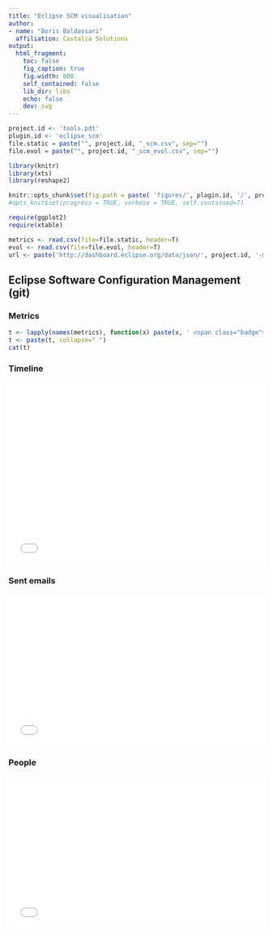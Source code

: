 ```yaml
---
title: "Eclipse SCM visualisation"
author:
- name: "Boris Baldassari"
  affiliation: Castalia Solutions
output:
  html_fragment:
    toc: false
    fig_caption: true
    fig.width: 800
    self_contained: false
    lib_dir: libs
    echo: false
    dev: svg
---
```


```r
project.id <- 'tools.pdt'
plugin.id <- 'eclipse_scm'
file.static = paste("", project.id, "_scm.csv", sep="")
file.evol = paste("", project.id, "_scm_evol.csv", sep="")

library(knitr)
library(xts)
library(reshape2)

knitr::opts_chunk$set(fig.path = paste( 'figures/', plugin.id, '/', project.id, '/', sep=""))
#opts_knit$set(progress = TRUE, verbose = TRUE, self.contained=T)

require(ggplot2)
require(xtable)

metrics <- read.csv(file=file.static, header=T)
evol <- read.csv(file=file.evol, header=T)
url <- paste('http://dashboard.eclipse.org/data/json/', project.id, '-mls-prj-static.json', sep='');
```

## Eclipse Software Configuration Management (git)

### Metrics

<p>
```r
t <- lapply(names(metrics), function(x) paste(x, ' <span class="badge">', metrics[[x]], '</span>, ', sep=''))
t <- paste(t, collapse=" ")
cat(t)
```
</p>

### Timeline

<iframe src="/projects/figures/eclipse_scm/`r project.id`/scm_evol_summary.html" frameborder="0" style="width: 100%; height: 360px"></iframe>

### Sent emails

<div class="row">
<div class="col-md-12">
<iframe src="/projects/figures/eclipse_scm/`r project.id`/scm_evol_sent.html" frameborder="0" style="width: 100%; height: 300px"></iframe>
</div></div>

### People

<iframe src="/projects/figures/eclipse_scm/`r project.id`/scm_evol_people.html" frameborder="0" style="width: 100%; height: 300px"></iframe>
